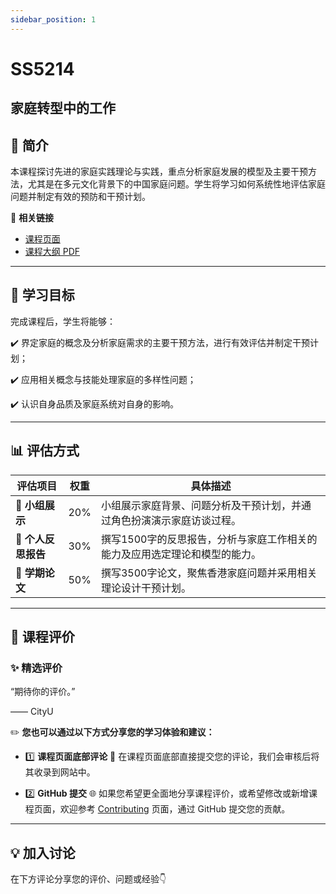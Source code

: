 ```yaml
---
sidebar_position: 1
---
```


# SS5214
## 家庭转型中的工作

## **📘 简介**
本课程探讨先进的家庭实践理论与实践，重点分析家庭发展的模型及主要干预方法，尤其是在多元文化背景下的中国家庭问题。学生将学习如何系统性地评估家庭问题并制定有效的预防和干预计划。

🔗 **相关链接**
- [课程页面](https://www.cityu.edu.hk/catalogue/pg/202425/course/SS5214.htm)
- [课程大纲 PDF](https://www.cityu.edu.hk/catalogue/pg/202425/course/SS5214.pdf)

---

## **🎯 学习目标**

完成课程后，学生将能够：

✔️ 界定家庭的概念及分析家庭需求的主要干预方法，进行有效评估并制定干预计划；

✔️ 应用相关概念与技能处理家庭的多样性问题；

✔️ 认识自身品质及家庭系统对自身的影响。

---

## **📊 评估方式**

| **评估项目**             | **权重** | **具体描述**                                                                                       |
|------------------------|---------|---------------------------------------------------------------------------------------------------|
| **🎤 小组展示**          | 20%     | 小组展示家庭背景、问题分析及干预计划，并通过角色扮演演示家庭访谈过程。                                            |
| **📄 个人反思报告**        | 30%     | 撰写1500字的反思报告，分析与家庭工作相关的能力及应用选定理论和模型的能力。                                          |
| **📄 学期论文**          | 50%     | 撰写3500字论文，聚焦香港家庭问题并采用相关理论设计干预计划。                                                   |

---

## **💬 课程评价**

### ✨ **精选评价**
<div className={commentStyles.commentBox}>
    <p className={commentStyles.commentText}>
        “期待你的评价。”
    </p>
    <p className={commentStyles.commentAuthor}>—— CityU</p>
</div>

✏️ **您也可以通过以下方式分享您的学习体验和建议：**

- 1️⃣ **课程页面底部评论**
💬 在课程页面底部直接提交您的评论，我们会审核后将其收录到网站中。

- 2️⃣ **GitHub 提交**
🌐 如果您希望更全面地分享课程评价，或希望修改或新增课程页面，欢迎参考 [Contributing](https://penjc.github.io/cityU-navigator/contributing) 页面，通过 GitHub 提交您的贡献。

---

## **💡 加入讨论**

在下方评论分享您的评价、问题或经验👇
<Utterances />
